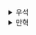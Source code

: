 <details>
  <summary>우석</summary>
  # 일급함수 1

## 리팩터링 기법 1: 암묵적 인자 드러내기
```js
function setPriceByName(cart, name, price) {
  var item = cart[name];
  var newItem = objectSet(item, 'price', price);
  var newCart = objectSet(cart, name, newItem);
  return newCart;
}

function setQuantityByName(cart, name, quant) {
  var item = cart[name];
  var newItem = objectSet(item, 'quantity', quant);
  var newCart = objectSet(cart, name, newItem);
  return newCart;
}

function setShippingByName(cart, name, ship) {
  var item = cart[name];
  var newItem = objectSet(item, 'shipping', ship);
  var newCart = objectSet(cart, name, newItem);
  return newCart;
}
```
- 책에서는 `암묵적 인자 드러내기`라는 리팩터링 기법을 소개한다.
- 해당 기법을 적용할 수 있는 곳에서는 아래와 같은 특징이 있다.
  - 함수 구현의 거의 똑같다.
  - 함수 이름이 구현의 차이를 만든다.
- 위 3가지 메서드를 보면 Price, Quantity, Shipping이라는 메서드 내의 단어가 구현의 차이를 만든다.
- 이 단어들이 암묵적인 인자를 뜻한다.
<br></br>

```js
function setFieldByName(cart, name, field, value) {
  var item = cart[name];
  var newItem = objectSet(item, field, value);
  var newCart = objectSet(cart, name, newItem);
  return newCart;
}
```
- 인묵적 인자를 메서드 명에서 드러내고 메서드 파라미터로 바꾸면 3개의 개별적인 메서드는 하나의 메서드로 리팩터링이 가능하다.
- 이는 메서드 명에 존재하던 필드명이라는 인자를 `일급값`으로 만든 것.
  - 일급값: 함수에 인자로 넘길 수 있고, 함수 리턴값으로 사용할 수 있고, 변수에 넣을 수 있는 값을 뜻한다.
- 단, field 값의 정확성을 위해서는 컴파일 타임 혹은 런타임에 검사하는 로직을 추가하면 좋다.
  - 컴파일 타임: 정적 타입 시스템에서 Java의 Enum과 같은 타입을 이용하면 된다.
  - 런타임: Set 구조에 가능한 field를 담아두고 매 요청마다 검사를 진행한다.

<br></br>

## 리팩터링 기법 2: 본문을 콜백으로 바꾸기
```js
function cookAndEatFoods() {
  for (var i = 0; i < foods.length; i++) {
    var food = foods[i];
    cook(food);
    eat(food);
  }
}

function cleanDishes() {
  for (var i = 0; i < dishes.length; i++) {
    var dish = dishes[i];
    wash(dish);
    dry(dish);
    putAway(dish);
  }
}
```
- 2개의 메서드는 반복문을 포함한 비슷한 로직을 수행한다.
- 우선 1차적으로 리팩터링 기법 1을 적용해 암묵적 인자를 드러내보자
<br></br>

```js
function cookAndEatArray(array) {
  for (var i = 0; i < array.length; i++) {
    var item = array[i];
    cook(item);
    eat(item);
  }
}

function cleanArray(array) {
  for (var i = 0; i < array.length; i++) {
    var item = array[i];
    wash(item);
    dry(item);
    putAway(item);
  }
}
```
- 암묵적 인자 드러내기를 통해 Foods와 Dishes를 일급값(array)로 변경했다.
- 하지만 메서드 명에는 여전히 암묵적 인자가 존재해 보인다.
- 이번 인자는 특정 데이터가 아닌 동작을 뜻하기 때문에 해당 동작을 드러내 변수로 변경해보자
<br></br>

```js
function forEach(array, f) {
  for (var i = 0; i < array.length; i++) {
    var item = array[i];
    f(item);
  }
}

function cookAndEat(food) {
  cook(food);
  eat(food);
}

function clean(dish) {
  wash(dish);
  dry(dish);
  putAway(dish);
}
```
- 이렇게 리팩터링이 마무리 됐다.
- 결과적으로 forEach()는 고차 함수로 정의되었다.
  - 고차 함수: 인자로 함수를 받거나 함수를 리턴하는 것
- 지금까지 진행된 본문을 콜백으로 바꾸기 리팩터링은 아래와 같은 단계를 거친다.
  - 본문과 본문의 앞/뒤를 구분한다.
  - 본문을 함수로 빼낸다.
  - 빼낸 본문을 함수 인자로 전달한다.
- 이번 장에서는 2가지 리팩터링 방법과 일급 값, 일급 함수, 고차 함수라는 개념을 배웠다.
- 앞으로 이 개념들을 활용하는 것의 강점에 대해 설명해줄듯
</details><details>
  <summary>만혁</summary>
  # 일급 함수 1



## 코드의 냄새: 함수 이름에 있는 암묵적 인자

- 특징
  - 거의 똑같이 구현된 함수가 있다.
  - 함수 이름이 구현에 있는 다른 부분을 가리킨다.


## 리팩터링: 암묵적 인자를 드러내기

- 단계
  1. 함수 이름에 있는 암묵적 인자를 확인한다.
  2. 명시적인 인자를 추가한다.
  3. 함수 본문에 하드 코딩된 값을 새로운 인자로 바꾼다.
  4. 함수를 호출하는 곳을 고친다.



## 리팩터링: 함수 본문을 콜백으로 바꾸기

- 단계
  1. 함수 본문에서 바꿀 부분의 앞부분과 뒷부분을 확인한다.
  2. 리팩터링 할 코드를 함수로 빼낸다.
  3. 빼낸 함수의 인자로 넘길 부분을 또 다른 함수로 빼낸다.





### 암묵적 인자 드러내기 

```js
// as-is
function setPriceByName(cart, name, price) {
    const item = cart[name];
    const newItem = objectSet(item, 'price', price);
    const newCart = objectSet(cart, name, newItem);
    return newCart;
}

function setQuantityByName(cart, name, quantity) {
    const item = cart[name];
    const newItem = objectSet(item, 'quantity', quantity);
    const newCart = objectSet(cart, name, newItem);
    return newCart;
}

cart = setPriceByName(cart, "shoe", 13);
cart = setQuantityByName(cart, "shoe", 3);
cart = setShippingByName(cart, "shoe", 0);
cart = setTaxByName(cart, "shoe", 2.34);


// to-be
function setFieldByName(cart, name, field, value) {
    const item = cart[name];
    const newItem = objectSet(item, field, value);
    const newCart = objectSet(cart, name, newItem);
    return newCart;
}


cart = setFieldByName(cart, "shoe", "price", 13);
cart = setFieldByName(cart, "shoe", "quantity", 3);
cart = setFieldByName(cart, "shoe", "shipping", 0);
cart = setFieldByName(cart, "shoe", "tax", 2.34);
```



<details>
 <summary>연습 문제</summary>

### 함수 이름에 있는 암묵적 인자 드러내기

```js
// as-is
function multiplyByFour(emplyoees) {
    return x * 4;
}

function multiplyByPir(emplyoees) {
    return x * 4;
}

// to-be
function multiply(x, y) {
    return x * y;
}

```

```js
// as-is
function incrementQuantityByName(cart, name) {
    const item = cart[name];
    const quantty = item['quantity'];
    const newQuantity = quantity + 1;
    const newItem = objectSet(item, 'quantity', newQuantity);
    const newCart = objectSet(cart, name, newItem);
    return newCart;
}

function incrementSizeByName(cart, name) {
    const item = cart[name];
    const quantty = item['size'];
    const newSize = size + 1;
    const newItem = objectSet(item, 'size', newSize);
    const newCart = objectSet(cart, name, newItem);
    return newCart;
}

// to-be
function incrementFieldByName(cart, name, field) {
    const item = cart[name];
    const value = item[field];
    const newValue = value + 1;
    const newItem = objectSet(item, field, newValue);
    const newCart = objectSet(cart, name, newItem);
    return newCart;
}
```


```js
// as-is
function incrementFieldByName(cart, name, field) {
    const item = cart[name];
    const value = item[field];
    const newValue = value + 1;
    const newItem = objectSet(item, field, newValue);
    const newCart = objectSet(cart, name, newItem);
    return newCart;
}

// to-be
function incrementFieldByName(cart, name, field) {
    const supports = ['size', 'quantity'];
    if (!supports.includes(field)) {
        throw "not supported field"
    }
    const item = cart[name];
    const value = item[field];
    const newValue = value + 1;
    const newItem = objectSet(item, field, newValue);
    const newCart = objectSet(cart, name, newItem);
    return newCart;
}
```


</details>



### 함수 본문을 콜백으로 바꾸기


```js

// as-is
try { // 앞부분
    saveUserData(user); // 본문
} catch (error) { // 뒷부분
    logToSnapErrors(error); // 뒷부분
} // 뒷부분

try { // 앞부분
    fetchProduct(id); // 본문
} catch (error) { // 뒷부분
    logToSnapErrors(error); // 뒷부분
} // 뒷부분


// to-be
// 1. 함수로 빼내기
function withLogging() {
    try { 
        saveUserData(user); 
    } catch (error) { 
        logToSnapErrors(error);
    } 
}

// 2. 콜백으로 빼내기
function withLogging(f) {
    try {
        f();
    } catch (error) {
        logToSnapErrors(error);
    }
}

withLogging(function() { saveUserData(user) }) // 인라인으로 함수 선언
withLogging(() => saveUserData(user)) // 이것도 되겠지~
```



## 회독

- 코드를 일단 작성하고 책에서 말하는 순서대로 리팩토링하는게
- 최대한 안전하게 변경하는 방법인거 같다
- 로깅 함수의 경우 활용도가 꽤 높아보임ㅎㅎ
</details>